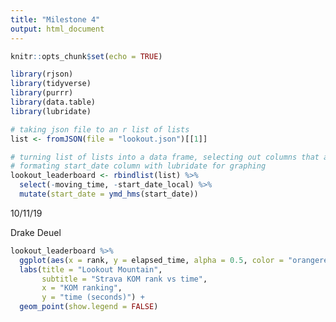 ```yaml
---
title: "Milestone 4"
output: html_document
---
```


```r
knitr::opts_chunk$set(echo = TRUE)

library(rjson)
library(tidyverse)
library(purrr)
library(data.table)
library(lubridate)

# taking json file to an r list of lists
list <- fromJSON(file = "lookout.json")[[1]]

# turning list of lists into a data frame, selecting out columns that aren't useful
# formating start_date column with lubridate for graphing
lookout_leaderboard <- rbindlist(list) %>% 
  select(-moving_time, -start_date_local) %>%
  mutate(start_date = ymd_hms(start_date))


```
10/11/19

Drake Deuel

```r

lookout_leaderboard %>%
  ggplot(aes(x = rank, y = elapsed_time, alpha = 0.5, color = "orangered")) +
  labs(title = "Lookout Mountain",
       subtitle = "Strava KOM rank vs time",
       x = "KOM ranking",
       y = "time (seconds)") +
  geom_point(show.legend = FALSE)

```